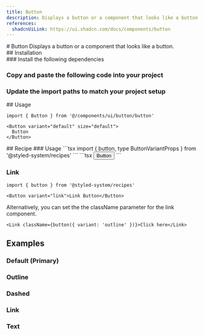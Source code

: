 ```yaml
---
title: Button
description: Displays a button or a component that looks like a button.
references:
  shadcnUiLink: https://ui.shadcn.com/docs/components/button
---
```

<ContentContainer>

<Section>
# Button
Displays a button or a component that looks like a button.
<ComponentPreview name="button" withRecipe />
</Section>

<Section>
## Installation

<Steps>
<Section>
### Install the following dependencies

<InstallTabs pkg="@radix-ui/react-slot" />

### Copy and paste the following code into your project

<ComponentSource name= "button"/>

### Update the import paths to match your project setup

</Section>
</Steps>

</Section>

<Section>
## Usage

```tsx
import { Button } from '@/components/ui/button/button'
```

```tsx
<Button variant="default" size="default">
  Button
</Button>
```
</Section>

<Section>
## Recipe
### Usage
```tsx
import { button, type ButtonVariantProps } from '@styled-system/recipes'
```
```tsx
<button className={button({ variant: 'outline', size: 'default' })}>Button</button>
```

### Link

```tsx
import { button } from '@styled-system/recipes'
```
```tsx
<Button variant="link">Link Button</Button>
```

Alternatively, you can set the the className parameter for the link component.

```tsx
<Link className={button({ variant: 'outline' })}>Click here</Link>
```
</Section>

<Section>

## Examples
### Default (Primary)

<ComponentPreview name="button" file ="primary" />

### Outline

<ComponentPreview name="button" file="outlined" />

### Dashed

<ComponentPreview name="button" file="dashed" />

### Link

<ComponentPreview name="button" file="link" />

### Text

<ComponentPreview name="button" file="text" />

</Section>

</ContentContainer>

